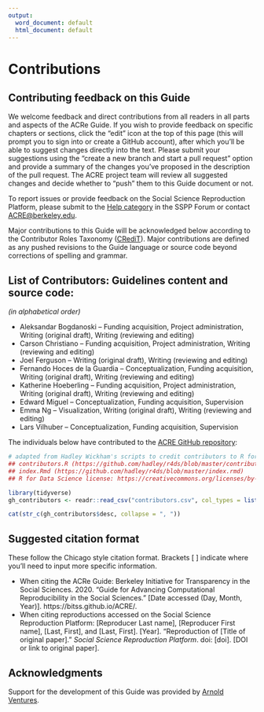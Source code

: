 ```yaml
---
output:
  word_document: default
  html_document: default
---
```


# Contributions  

## Contributing feedback on this Guide {#contrib-guide}
We welcome feedback and direct contributions from all readers in all parts and aspects of the ACRe Guide. If you wish to provide feedback on specific chapters or sections, click the “edit” icon at the top of this page (this will prompt you to sign into or create a GitHub account), after which you’ll be able to suggest changes directly into the text. Please submit your suggestions using the “create a new branch and start a pull request” option and provide a summary of the changes you’ve proposed in the description of the pull request. The ACRE project team will review all suggested changes and decide whether to “push” them to this Guide document or not. 

To report issues or provide feedback on the Social Science Reproduction Platform, please submit to the [Help category](https://forum.socialsciencereproduction.org/c/help/8) in the SSPP Forum or contact [ACRE@berkeley.edu](mailto:ACRE@berkeley.edu).

Major contributions to this Guide will be acknowledged below according to the Contributor Roles Taxonomy ([CRediT](https://casrai.org/credit/)). Major contributions are defined as any pushed revisions to the Guide language or source code beyond corrections of spelling and grammar.

## List of Contributors: Guidelines content and source code:
*(in alphabetical order)*

 - Aleksandar Bogdanoski – Funding acquisition, Project administration, Writing (original draft), Writing (reviewing and editing)
 - Carson Christiano – Funding acquisition, Project administration, Writing (reviewing and editing)
 - Joel Ferguson – Writing (original draft), Writing (reviewing and editing)
 - Fernando Hoces de la Guardia – Conceptualization, Funding acquisition, Writing (original draft), Writing (reviewing and editing)
 - Katherine Hoeberling – Funding acquisition, Project administration, Writing (original draft), Writing (reviewing and editing)
 - Edward Miguel – Conceptualization, Funding acquisition, Supervision
 - Emma Ng – Visualization, Writing (original draft), Writing (reviewing and editing)
 - Lars Vilhuber – Conceptualization, Funding acquisition, Supervision

The individuals below have contributed to the [ACRE GitHub repository](https://github.com/BITSS/ACRE):

```r
# adapted from Hadley Wickham's scripts to credit contributors to R for Data Science
## contributors.R (https://github.com/hadley/r4ds/blob/master/contributors.R)
## index.Rmd (https://github.com/hadley/r4ds/blob/master/index.rmd)
## R for Data Science license: https://creativecommons.org/licenses/by-nc-nd/3.0/us/

library(tidyverse)
gh_contributors <- readr::read_csv("contributors.csv", col_types = list())

cat(str_c(gh_contributors$desc, collapse = ", "))
```

## Suggested citation format
These follow the Chicago style citation format. Brackets [ ] indicate where you'll need to input more specific information.  

- When citing the ACRe Guide: Berkeley Initiative for Transparency in the Social Sciences. 2020. “Guide for Advancing Computational Reproducibility in the Social Sciences.” [Date accessed (Day, Month, Year)]. https://bitss.github.io/ACRE/.  
- When citing reproductions accessed on the Social Science Reproduction Platform: [Reproducer Last name], [Reproducer First name], [Last, First], and [Last, First]. [Year]. “Reproduction of [Title of original paper].” *Social Science Reproduction Platform*. doi: [doi]. [DOI or link to original paper]. 

## Acknowledgments  

Support for the development of this Guide was provided by [Arnold Ventures](https://www.arnoldventures.org/).
